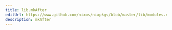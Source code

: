 ```yaml
---
title: lib.mkAfter
editUrl: https://www.github.com/nixos/nixpkgs/blob/master/lib/modules.nix#L1021C23
description: mkAfter
---
```




<LinkCard
    title="Contribute Now!"
    description="API Documentation is done in our source code"
    href="https://www.github.com/nixos/nixpkgs/blob/master/lib/modules.nix#L1021C23"
/>

